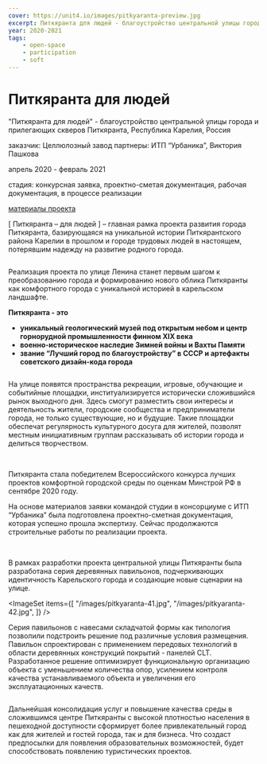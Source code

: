 ```yaml
---
cover: https://unit4.io/images/pitkyaranta-preview.jpg
excerpt: Питкяранта для людей - благоустройство центральной улицы города и прилегающих скверов
year: 2020-2021
tags:
    - open-space
    - participation
    - soft
---
```

# Питкяранта для людей

"Питкяранта для людей" - благоустройство центральной улицы города и прилегающих скверов
Питкяранта, Республика Карелия, Россия

заказчик: Целлюлозный завод
партнеры: ИТП “Урбаника”, Виктория Пашкова

апрель 2020 - февраль 2021

стадия: конкурсная заявка, проектно-сметая документация, рабочая документация, в процессе реализации

[материалы проекта](https://disk.yandex.ru/i/v7-ZaYrT3IFQvQ)

[ Питкяранта – для людей ] – главная рамка проекта развития города Питкяранта, базирующаяся на уникальной истории Питкярантского района Карелии в прошлом и городе трудовых людей в настоящем, потерявшим надежду на развитие родного города. 

<Image src="/images/pitkyaranta-preview.jpg" alt="" /> 

 
Реализация проекта по улице Ленина станет первым шагом к преобразованию города и формированию нового облика Питкяранты как комфортного города с уникальной историей в карельском ландшафте.


**Питкяранта - это** 

- **уникальный геологический музей под открытым небом и центр горнорудной промышленности финном XIX века**
- **военно-историческое наследие Зимней войны и Вахты Памяти**
- **звание “Лучший город по благоустройству” в СССР и артефакты советского дизайн-кода города**

<WideBlock>
<Image src="/images/pitkyaranta-1.jpg" alt="" />
</WideBlock>

На улице появятся пространства рекреации, игровые, обучающие и событийные площадки, институализируется исторически сложившийся рынок выходного дня. Здесь смогут разместить свои интересы и деятельность жители, городские сообщества и предприниматели города, не только существующие, но и будущие. Такие площадки обеспечат регулярность культурного досуга для жителей, позволят местным инициативным группам рассказывать об истории города и делиться творчеством. 

<Carousel> 
    <Image src="/images/pitkyaranta-21.jpg" alt="" />
    <Image src="/images/pitkyaranta-22.jpg" alt="" />
</Carousel>

Питкяранта стала победителем Всероссийского конкурса лучших проектов комфортной городской среды по оценкам Минстрой РФ в сентябре 2020 году.
 
На основе материалов заявки командой студии в консорциуме с ИТП “Урбаника” была подготовлена проектно-сметная документация, которая успешно прошла экспертизу.
Сейчас продолжаются строительные работы по реализации проекта.

<Carousel>
    <Image src="/images/pitkyaranta-31.jpg" alt="" />
    <Image src="/images/pitkyaranta-32.jpg" alt="" />
</Carousel>

В рамках разработки проекта центральной улицы Питкяранты была разработана
серия деревянных павильонов, подчеркивающих идентичность Карельского города и создающие новые сценарии на улице. 

<ImageSet
    items={[
        "/images/pitkyaranta-41.jpg",
        "/images/pitkyaranta-42.jpg",
    ]}
/>

Серия павильонов с навесами складчатой формы как типология позволили подстроить решение под различные условия размещения. Павильон спроектирован с применением передовых технологий в области деревянных конструкций покрытий - панелей CLT. Разработанное решение оптимизирует функциональную организацию объекта с уменьшением количества опор, усилением контроля качества устанавливаемого объекта и увеличения его эксплуатационных качеств.

<WideBlock>
    <Image src="/images/pitkyaranta-5.jpg" alt="" />
</WideBlock>

Дальнейшая консолидация услуг и повышение качества среды в сложившимся центре Питкяранты с высокой плотностью населения в пешеходной доступности сформирует более привлекательный город как для жителей и гостей города, так и для бизнеса. Что создаст предпосылки для появления образовательных возможностей, будет способствовать появлению туристических проектов.
